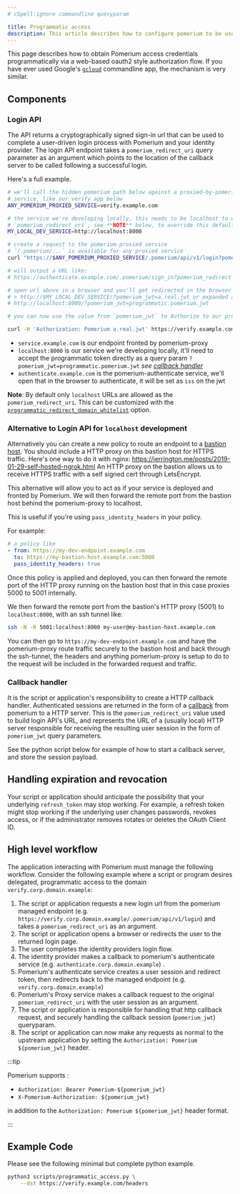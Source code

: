 ```yaml
---
# cSpell:ignore commandline queryparam

title: Programmatic access
description: This article describes how to configure pomerium to be used to enable machine-to-machine programmatic access.
---
```



This page describes how to obtain Pomerium access credentials programmatically via a web-based oauth2 style authorization flow. If you have ever used Google's [`gcloud`](https://cloud.google.com/sdk/gcloud) commandline app, the mechanism is very similar.

## Components

### Login API

The API returns a cryptographically signed sign-in url that can be used to complete a user-driven login process with Pomerium and your identity provider. The login API endpoint takes a `pomerium_redirect_uri` query parameter as an argument which points to the location of the callback server to be called following a successful login.

Here's a full example.

```bash
# we'll call the hidden pomerium path below against a proxied-by-pomerium
# service, like our verify app below
ANY_POMERIUM_PROXIED_SERVICE=verify.example.com

# the service we're developing locally, this needs to be localhost to work with
# `pomerium_redirect_uri`, see **NOTE** below, to override this default
MY_LOCAL_DEV_SERVICE=http://localhost:8000

# create a request to the pomerium-proxied service
# `/.pomerium/...` is available for any proxied service
curl "https://$ANY_POMERIUM_PROXIED_SERVICE/.pomerium/api/v1/login?pomerium_redirect_uri=$MY_LOCAL_DEV_SERVICE"

# will output a URL like:
# https://authenticate.example.com/.pomerium/sign_in?pomerium_redirect_uri=http%3A%2F%2Flocalhost%3Fpomerium_callback_uri%3Dhttps%253A%252F%verify.example.com%252F.pomerium%252Fapi%252Fv1%252Flogin%253Fpomerium_redirect_uri%253Dhttp%253A%252F%252Flocalhost&sig=hsLuzJctmgsN4kbMeQL16fe_FahjDBEcX0_kPYfg8bs%3D&ts=1573262981

# open url above in a browser and you'll get redirected in the browser to
# > http://$MY_LOCAL_DEV_SERVICE/?pomerium_jwt=a.real.jwt or expanded as
# http://localhost:8000/?pomerium_jwt=programmatic.pomerium.jwt

# you can now use the value from `pomerium_jwt` to Authorize to our proxied endpoint (which you could use to proxy `localhost`)

curl -H 'Authorization: Pomerium a.real.jwt' https://verify.example.com
```

- `service.example.com` is our endpoint fronted by pomerium-proxy
- `localhost:8000` is our service we're developing locally, it'll need to accept the programmatic token directly as a query param `?pomerium_jwt=programmatic.pomerium.jwt` _see [callback handler](#callback-handler)_
- `authenticate.example.com` is the pomerium-authenticate service, we'll open that in the browser to authenticate, it will be set as `iss` on the jwt

**Note**: By default only `localhost` URLs are allowed as the `pomerium_redirect_uri`. This can be customized with the [`programmatic_redirect_domain_whitelist`](/docs/reference/programmatic-redirect-domain-whitelist) option.

### Alternative to Login API for `localhost` development

Alternatively you can create a new policy to route an endpoint to a [bastion host](https://en.wikipedia.org/wiki/Bastion_host). You should include a HTTP proxy on this bastion host for HTTPS traffic. Here's one way to do it with nginx: <https://jerrington.me/posts/2019-01-29-self-hosted-ngrok.html> An HTTP proxy on the bastion allows us to receive HTTPS traffic with a self signed cert through LetsEncrypt.

This alternative will allow you to act as if your service is deployed and fronted by Pomerium. We will then forward the remote port from the bastion host behind the pomerium-proxy to localhost.

This is useful if you're using `pass_identity_headers` in your policy.

For example:

```yaml
# a policy like
- from: https://my-dev-endpoint.example.com
  to: https://my-bastion-host.example.com:5000
  pass_identity_headers: true
```

Once this policy is applied and deployed, you can then forward the remote port of the HTTP proxy running on the bastion host that in this case proxies 5000 to 5001 internally.

We then forward the remote port from the bastion's HTTP proxy (5001) to `localhost:8000`, with an ssh tunnel like:

```sh
ssh -N -R 5001:localhost:8000 my-user@my-bastion-host.example.com
```

You can then go to `https://my-dev-endpoint.example.com` and have the pomerium-proxy route traffic securely to the bastion host and back through the ssh-tunnel, the headers and anything pomerium-proxy is setup to do to the request will be included in the forwarded request and traffic.

### Callback handler

It is the script or application's responsibility to create a HTTP callback handler. Authenticated sessions are returned in the form of a [callback](https://developer.okta.com/docs/concepts/auth-overview/#what-kind-of-client-are-you-building) from pomerium to a HTTP server. This is the `pomerium_redirect_uri` value used to build login API's URL, and represents the URL of a (usually local) HTTP server responsible for receiving the resulting user session in the form of `pomerium_jwt` query parameters.

See the python script below for example of how to start a callback server, and store the session payload.

## Handling expiration and revocation

Your script or application should anticipate the possibility that your underlying `refresh_token` may stop working. For example, a refresh token might stop working if the underlying user changes passwords, revokes access, or if the administrator removes rotates or deletes the OAuth Client ID.

## High level workflow

The application interacting with Pomerium must manage the following workflow. Consider the following example where a script or program desires delegated, programmatic access to the domain `verify.corp.domain.example`:

1. The script or application requests a new login url from the pomerium managed endpoint (e.g. `https://verify.corp.domain.example/.pomerium/api/v1/login`) and takes a `pomerium_redirect_uri` as an argument.
1. The script or application opens a browser or redirects the user to the returned login page.
1. The user completes the identity providers login flow.
1. The identity provider makes a callback to pomerium's authenticate service (e.g. `authenticate.corp.domain.example`) .
1. Pomerium's authenticate service creates a user session and redirect token, then redirects back to the managed endpoint (e.g. `verify.corp.domain.example`)
1. Pomerium's Proxy service makes a callback request to the original `pomerium_redirect_uri` with the user session as an argument.
1. The script or application is responsible for handling that http callback request, and securely handling the callback session (`pomerium_jwt`) queryparam.
1. The script or application can now make any requests as normal to the upstream application by setting the `Authorization: Pomerium ${pomerium_jwt}` header.

:::tip

Pomerium supports :

- `Authorization: Bearer Pomerium-${pomerium_jwt}`
- `X-Pomerium-Authorization: ${pomerium_jwt}`

in addition to the `Authorization: Pomerium ${pomerium_jwt}` header format.

:::

## Example Code

Please see the following minimal but complete python example.

```bash
python3 scripts/programmatic_access.py \
	--dst https://verify.example.com/headers
```

<ProgrammaticAccess />

[authorization bearer token]: https://developers.google.com/gmail/markup/actions/verifying-bearer-tokens
[identity provider]: /docs/identity-providers
[proof key for code exchange]: https://tools.ietf.org/html/rfc7636
